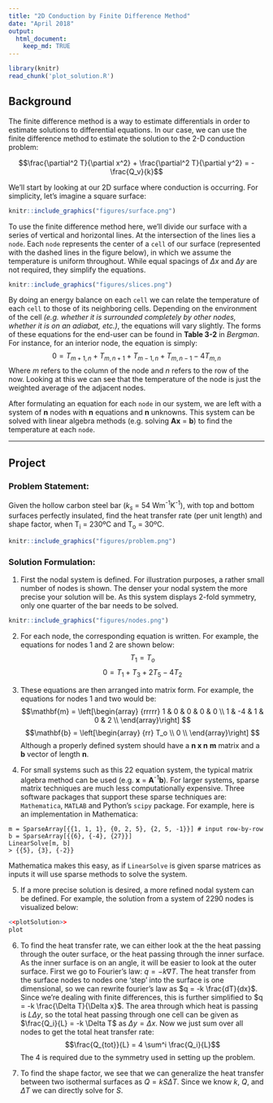 ```yaml
---
title: "2D Conduction by Finite Difference Method"
date: "April 2018"
output:
  html_document:
    keep_md: TRUE
---
```

```r
library(knitr)
read_chunk('plot_solution.R')
```
## Background
The finite difference method is a way to estimate differentials in order to estimate solutions to differential equations. In our case, we can use the finite difference method to estimate the solution to the 2-D conduction problem:

$$\frac{\partial^2 T}{\partial x^2} + \frac{\partial^2 T}{\partial y^2} = -\frac{Q_v}{k}$$

We'll start by looking at our 2D surface where conduction is occurring. For simplicity, let's imagine a square surface:

```r
knitr::include_graphics("figures/surface.png")
```

To use the finite difference method here, we'll divide our surface with a series of vertical and horizontal lines. At the intersection of the lines lies a `node`. Each `node` represents the center of a `cell` of our surface (represented with the dashed lines in the figure below), in which we assume the temperature is uniform throughout. While equal spacings of $\Delta x$ and $\Delta y$ are not required, they simplify the equations.

```r
knitr::include_graphics("figures/slices.png")
```

By doing an energy balance on each `cell` we can relate the temperature of each `cell` to those of its neighboring cells. Depending on the environment of the cell *(e.g. whether it is surrounded completely by other nodes, whether it is on an adiabat, etc.)*, the equations will vary slightly. The forms of these equations for the end-user can be found in **Table 3-2** in *Bergman*. For instance, for an interior node, the equation is simply:
$$0 = T_{m+1, n} + T_{m, n+1} + T_{m-1, n} + T_{m, n-1} - 4T_{m, n}$$
Where $m$ refers to the column of the node and $n$ refers to the row of the now. Looking at this we can see that the temperature of the node is just the weighted average of the adjacent nodes.

After formulating an equation for each `node` in our system, we are left with a system of **n** nodes with **n** equations and **n** unknowns. This system can be solved with linear algebra methods (e.g. solving **Ax** = **b**) to find the temperature at each `node`.

---
## Project

### Problem Statement:
Given the hollow carbon steel bar (*k~s~* = 54 Wm^-1^K^-1^), with top and bottom surfaces perfectly insulated, find the heat transfer rate (per unit length) and shape factor, when T~i~ = 230ºC and T~o~ = 30ºC.

```r
knitr::include_graphics("figures/problem.png")
```

### Solution Formulation:
1. First the nodal system is defined. For illustration purposes, a rather small number of nodes is shown. The denser your nodal system the more precise your solution will be. As this system displays 2-fold symmetry, only one quarter of the bar needs to be solved.

```r
knitr::include_graphics("figures/nodes.png")
```

2. For each node, the corresponding equation is written. For example, the equations for nodes 1 and 2 are shown below:
$$T_1 = T_o$$
$$0 = T_1 + T_3 + 2T_5 - 4T_2$$
3. These equations are then arranged into matrix form. For example, the equations for nodes 1 and two would be:
$$\mathbf{m} = \left[\begin{array}
{rrrrr}
1 & 0 & 0 & 0 & 0 \\
1 & -4 & 1 & 0 & 2 \\
\end{array}\right]
$$
$$\mathbf{b} = \left[\begin{array}
{rr}
T_o \\
0 \\
\end{array}\right]
$$
Although a properly defined system should have a **n x n** **m** matrix and a **b** vector of length **n**.

4. For small systems such as this 22 equation system, the typical matrix algebra method can be used (e.g. **x** = **A**^-1^**b**). For larger systems, sparse matrix techniques are much less computationally expensive. Three software packages that support these sparse techniques are: `Mathematica`, `MATLAB` and Python's `scipy` package. For example, here is an implementation in Mathematica:
```
m = SparseArray[{{1, 1, 1}, {0, 2, 5}, {2, 5, -1}}] # input row-by-row
b = SparseArray[{{6}, {-4}, {27}}]
LinearSolve[m, b]
> {{5}, {3}, {-2}}
```
Mathematica makes this easy, as if `LinearSolve` is given sparse matrices as inputs it will use sparse methods to solve the system.

5. If a more precise solution is desired, a more refined nodal system can be defined. For example, the solution from a system of 2290 nodes is visualized below:

```r
<<plotSolution>>
plot
```

6. To find the heat transfer rate, we can either look at the the heat passing through the outer surface, or the heat passing through the inner surface. As the inner surface is on an angle, it will be easier to look at the outer surface. First we go to Fourier's law:
$q = -k \nabla T$. The heat transfer from the surface nodes to nodes one 'step' into the surface is one dimensional, so we can rewrite fourier's law as $q = -k \frac{dT}{dx}$. Since we're dealing with finite differences, this is further simplified to $q = -k \frac{\Delta T}{\Delta x}$. The area through which heat is passing is $L \Delta y$, so the total heat passing through one cell can be given as $\frac{Q_i}{L} = -k \Delta T$ as $\Delta y = \Delta x$. Now we just sum over all nodes to get the total heat transfer rate:
$$\frac{Q_{tot}}{L} = 4 \sum^i \frac{Q_i}{L}$$
The 4 is required due to the symmetry used in setting up the problem.

7. To find the shape factor, we see that we can generalize the heat transfer between two isothermal surfaces as $Q = kS \Delta T$. Since we know $k$, $Q$, and $\Delta T$ we can directly solve for $S$.
